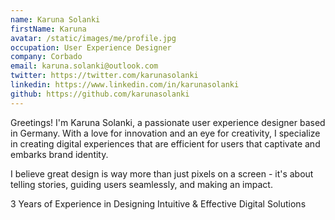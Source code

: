 ```yaml
---
name: Karuna Solanki
firstName: Karuna
avatar: /static/images/me/profile.jpg
occupation: User Experience Designer
company: Corbado
email: karuna.solanki@outlook.com
twitter: https://twitter.com/karunasolanki
linkedin: https://www.linkedin.com/in/karunasolanki
github: https://github.com/karunasolanki
---
```


Greetings! I'm Karuna Solanki, a passionate user experience designer based in Germany. With a love for innovation and an eye for creativity, I specialize in creating digital experiences that are efficient for users that captivate and embarks brand identity.

I believe great design is way more than just pixels on a screen - it's about telling stories, guiding users seamlessly, and making an impact.

3 Years of Experience in Designing Intuitive & Effective Digital Solutions
